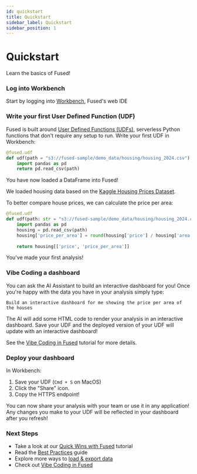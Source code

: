 ```yaml
---
id: quickstart
title: Quickstart
sidebar_label: Quickstart
sidebar_position: 1
---
```


# Quickstart

Learn the basics of Fused!

### Log into Workbench

Start by logging into [Workbench](https://www.fused.io/workbench), Fused's web IDE

### Write your first User Defined Function (UDF)

Fused is built around [User Defined Functions (UDFs)](/core-concepts/why/), serverless Python functions that don't require any setup to run. Write your first UDF in Workbench: 

```python
@fused.udf
def udf(path = "s3://fused-sample/demo_data/housing/housing_2024.csv"):
	import pandas as pd
	return pd.read_csv(path)
```

You have now loaded a DataFrame into Fused! 

We loaded housing data based on the [Kaggle Housing Prices Dataset](https://www.kaggle.com/datasets/yasserh/housing-prices-dataset). 

To better compare house prices, we can calculate the price per area:

```python
@fused.udf
def udf(path: str = "s3://fused-sample/demo_data/housing/housing_2024.csv"):
    import pandas as pd
    housing = pd.read_csv(path)
    housing['price_per_area'] = round(housing['price'] / housing['area'], 2)
    
    return housing[['price', 'price_per_area']]
```

You've made your first analysis!

### Vibe Coding a dashboard

You can ask the AI Assistant to build an interactive dashboard for you! Once you're happy with the data you have in your analysis simply type:

```text
Build an interactive dashboard for me showing the price per area of the houses
```

The AI will add some HTML code to render your analysis in an interactive dashboard. Save your UDF and the deployed version of your UDF will update with an interactive dashboard!

See the [Vibe Coding in Fused](/tutorials/2min-with-fused/#vibe-coding-in-fused) tutorial for more details.


<LazyReactPlayer
  className="video__player"
  playing={false}
  muted={true}
  controls
  height="100%"
  width="100%"
  url="https://fused-magic.s3.us-west-2.amazonaws.com/workbench-walkthrough-videos/docs_rewrite/tutorials/creating_quickstart_dashboard_lower_res.mp4"
/>

### Deploy your dashboard

In Workbench:
1. Save your UDF (`Cmd + S` on MacOS)
2. Click the "Share" icon.
3. Copy the HTTPS endpoint!

You can now share your analysis with your team or use it in any application! Any changes you make to your UDF will be reflected in your dashboard after you refresh!

### Next Steps

- Take a look at our [Quick Wins with Fused](/tutorials/2min-with-fused/) tutorial
- Read the [Best Practices](/core-concepts/best-practices/) guide
- Explore more ways to [load & export data](/tutorials/load-export-data/)
- Check out [Vibe Coding in Fused](/tutorials/2min-with-fused/#vibe-coding-in-fused)